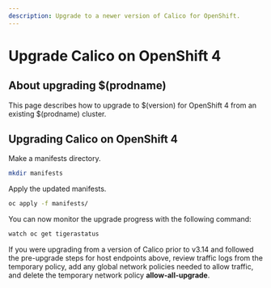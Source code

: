 ```yaml
---
description: Upgrade to a newer version of Calico for OpenShift.
---
```



# Upgrade Calico on OpenShift 4

## About upgrading $(prodname)

This page describes how to upgrade to $(version) for OpenShift 4 from an existing $(prodname) cluster.

<HostEndpointsUpgrade orch='OpenShift' />

## Upgrading Calico on OpenShift 4

Make a manifests directory.

```bash
mkdir manifests
```

<InstallOpenShiftManifests install_type='upgrade' />

Apply the updated manifests.

```bash
oc apply -f manifests/
```

You can now monitor the upgrade progress with the following command:

```bash
watch oc get tigerastatus
```

If you were upgrading from a version of Calico prior to v3.14 and followed the pre-upgrade steps for host endpoints above, review traffic logs from the temporary policy,
add any global network policies needed to allow traffic, and delete the temporary network policy **allow-all-upgrade**.

<AutoHostendpointsMigrate orch='OpenShift' />
